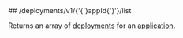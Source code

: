 
<MethodPill method="get" />
## /deployments/v1/{'{'}appId{'}'}/list

Returns an array of [deployments](https://hathora.dev/docs/concepts/hathora-entities#deployment) for an [application](https://hathora.dev/docs/concepts/hathora-entities#application).
